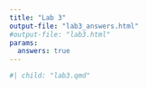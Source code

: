 ```yaml
---
title: "Lab 3"
output-file: "lab3_answers.html"
#output-file: "lab3.html"
params:
  answers: true
---
```


```r
#| child: "lab3.qmd"
```